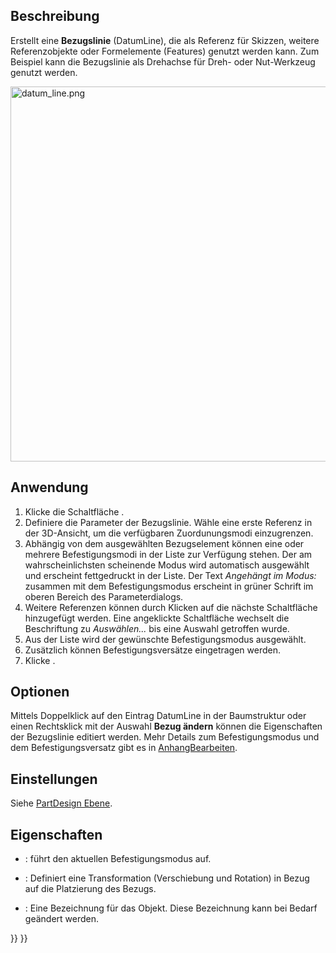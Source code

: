 <languages/>

{{Docnav/de
|[[PartDesign_Plane/de|Bezugsebene erstellen]]
|[[PartDesign_Point/de|Bezugspunkt erstellen]]
|[[PartDesign_Workbench/de|PartDesign]]
|IconL=PartDesign_Plane.svg
|IconR=PartDesign_Point.svg
|IconC=Workbench_PartDesign.svg
}}

{{GuiCommand/de
|Name=PartDesign Line
|Name/de=PartDesign Bezugslinie erstellen
|MenuLocation=PartDesign → Bezugselement erstellen → Bezugslinie erstellen
|Workbenches=[[PartDesign_Workbench/de|PartDesign]]
|Version=0.17
|SeeAlso=[[PartDesign_Point/de|PartDesign Bezugspunkt erstellen]], [[PartDesign_Plane/de|PartDesign Bezugsebene erstellen]]
}}

<span id="Description"></span>
==Beschreibung==

Erstellt eine '''Bezugslinie''' (DatumLine), die als Referenz für Skizzen, weitere Referenzobjekte oder Formelemente (Features) genutzt werden kann. Zum Beispiel kann die Bezugslinie als Drehachse für Dreh- oder Nut-Werkzeug genutzt werden.

[[File:datum_line.png|600px]]
{{Caption|Zwei Bezugslinien durch gegenüberliegende Ecken von einem Quader treffen sich im Schwerpunkt des Quaders.}}

<span id="Usage"></span>
==Anwendung==

# Klicke die Schaltfläche {{Button|[[Image:PartDesign_Line.svg|24px]] '''Bezugslinie erstellen'''}}.
# Definiere die Parameter der Bezugslinie. Wähle eine erste Referenz in der 3D-Ansicht, um die verfügbaren Zuordunungsmodi einzugrenzen.
# Abhängig von dem ausgewählten Bezugselement können eine oder mehrere Befestigungsmodi in der Liste zur Verfügung stehen. Der am wahrscheinlichsten scheinende Modus wird automatisch ausgewählt und erscheint fettgedruckt in der Liste. Der Text ''Angehängt im Modus:'' zusammen mit dem Befestigungsmodus erscheint in grüner Schrift im oberen Bereich des Parameterdialogs.
# Weitere Referenzen können durch Klicken auf die nächste {{Button|Referenz}} Schaltfläche hinzugefügt werden. Eine angeklickte Schaltfläche wechselt die Beschriftung zu ''Auswählen...'' bis eine Auswahl getroffen wurde.
# Aus der Liste wird der gewünschte Befestigungsmodus ausgewählt.
# Zusätzlich können Befestigungsversätze eingetragen werden.
# Klicke {{Button|OK}}.

<span id="Options"></span>
==Optionen==

Mittels Doppelklick auf den Eintrag DatumLine in der Baumstruktur oder einen Rechtsklick mit der Auswahl '''Bezug ändern''' können die Eigenschaften der Bezugslinie editiert werden. Mehr Details zum Befestigungsmodus und dem Befestigungsversatz gibt es in [[Part_EditAttachment/de|AnhangBearbeiten]].

<span id="Preferences"></span>
==Einstellungen==

Siehe [[PartDesign_Plane/de#Preferences|PartDesign Ebene]].

<span id="Properties"></span>
==Eigenschaften==

* {{PropertyData/de|MapMode}}: führt den aktuellen Befestigungsmodus auf.
* {{PropertyData/de|Attachment Offset}}: Definiert eine Transformation (Verschiebung und Rotation) in Bezug auf die Platzierung des Bezugs.
* {{PropertyData/de|Label}}: Eine Bezeichnung für das Objekt. Diese Bezeichnung kann bei Bedarf geändert werden.


{{Docnav/de
|[[PartDesign_Plane/de|Bezugsebene erstellen]]
|[[PartDesign_Point/de|Bezugspunkt erstellen]]
|[[PartDesign_Workbench/de|PartDesign]]
|IconL=PartDesign_Plane.svg
|IconR=PartDesign_Point.svg
|IconC=Workbench_PartDesign.svg
}}

{{PartDesign Tools navi{{#translation:}}}}
{{Userdocnavi{{#translation:}}}}